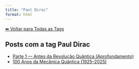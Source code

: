 ```yaml
---
title: "Paul Dirac"
format: html
---
```


[⬅ Voltar para Todas as Tags](../tags.qmd)

## Posts com a tag **Paul Dirac**

- [Parte 1 — Antes da Revolução Quântica (Aprofundamento)](/posts/fisica/parte-1-mecanica-quantica.html)
- [100 Anos da Mecânica Quântica (1925–2025)](/posts/fisica/100-anos-mecanica-quantica.html)
